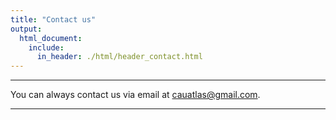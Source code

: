 ```yaml
---
title: "Contact us"
output:
  html_document:
    include:
      in_header: ./html/header_contact.html
---
```

***

You can always contact us via email at <cauatlas@gmail.com>.

***